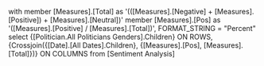 with member [Measures].[Total] as '(([Measures].[Negative] + [Measures].[Positive]) + [Measures].[Neutral])'
  member [Measures].[Pos] as '([Measures].[Positive] / [Measures].[Total])', FORMAT_STRING = "Percent"
select {[Politician.All Politicians Genders].Children} ON ROWS,
  {Crossjoin({[Date].[All Dates].Children}, {[Measures].[Pos], [Measures].[Total]})} ON COLUMNS
from [Sentiment Analysis]

